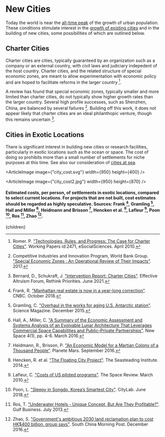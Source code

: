 


# New Cities

Today the world is near the [all-time peak](/cities/cities_socioeconomics/cities_trends) of the growth of urban population. These conditions stimulate interest in the [growth of existing cities](http://urbancruiseship.org/solution/cities/cities_size) and in the building of new cities, some possibilities of which are outlined below.

## Charter Cities
Charter cities are cities, typically guaranteed by an organization such as a company or an external country, with civil laws and judiciary indepedent of the host country. Charter cities, and the related structure of special economic zones, are meant to allow experimentation with economic policy and are hoped to facilitate reforms in the larger country [^10].

A review has found that special economic zones, typically smaller and more limited than charter cities, do not typically show higher growth rates than the larger country. Several high profile successes, such as Shenzhen, China, are balanced by several failures [^2]. Building off this work, it does not appear likely that charter cities are an ideal philanthopic venture, though this remains uncertain [^1].

## Cities in Exotic Locations
There is significant interest in building new cities or research facilities, particularly in exotic locations such as the ocean or space. The cost of doing so prohibits more than a small number of settlements for niche purposes at this time. See also our consideration of [cities at sea](/oceans/ocean_cities).

<ArticleImage image={"city_cost.svg"} width={950} height={400} />

<ArticleImage image={"city_cost2.jpg"} width={950} height={870} />
#### Estimated costs, per person, of settlements in exotic locations, compared to select current locations. For projects that are not built, cost estimates should be regarded as highly speculative. Sources: Frank [^3], Gramling [^4], Hall and Miller [^5], Heidmann and Brisson [^6], Hencken et al. [^7], Lafleur [^8], Poon [^9], Ros [^11], Zhao [^12].

[^1]: Bernard, D., Schukraft, J. ["Intervention Report: Charter Cities"](https://forum.effectivealtruism.org/posts/EpaSZWQkAy9apupoD/intervention-report-charter-cities). Effective Altruism Forum, Rethink Priorities. June 2021.

[^2]: Competitive Industries and Innovation Program, World Bank Group. ["Special Economic Zones : An Operational Review of Their Impacts"](https://openknowledge.worldbank.org/handle/10986/29054). 2017.

[^3]: Frank, R. ["Manhattan real estate is now in a year-long correction"](https://www.cnbc.com/2018/10/01/manhattan-real-estate-is-now-in-a-year-long-correction.html). CNBC. October 2018.

[^4]: Gramling, C. ["Overhaul in the works for aging U.S. Antarctic station"](https://www.sciencemag.org/news/2015/12/overhaul-works-aging-us-antarctic-station#). Science Magazine. December 2015.

[^5]: Hall, A., Miller, C. ["A Summary of the Economic Assessment and Systems Analysis of an Evolvable Lunar Architecture That Leverages Commercial Space Capabilities and Public–Private Partnerships"](https://www.liebertpub.com/doi/pdfplus/10.1089/space.2015.0037). New Space 4(1), pp. 4-6. March 2016.

[^6]: Heidmann, R., Brisson, P. ["An Economic Model for a Martian Colony of a Thousand People"](https://planete-mars.com/an-economic-model-for-a-martian-colony-of-a-thousand-people/). Planete Mars. September 2016.

[^7]: Hencken, R. et al. ["The Floating City Project"](http://www.seasteading.org/wp-content/uploads/2015/12/Floating-City-Project-Report-4_25_2014.pdf). The Seasteading Institute. 2014.

[^8]: Lafleur, C. ["Costs of US piloted programs"](https://www.thespacereview.com/article/1579/1). The Space Review. March 2010.

[^9]: Poon, L. ["Sleepy in Songdo, Korea’s Smartest City"](https://www.citylab.com/life/2018/06/sleepy-in-songdo-koreas-smartest-city/561374/). CityLab. June 2018.

[^10]: Romer. P. ["Technologies, Rules, and Progress: The Case for Charter Cities"](https://ideas.repec.org/p/ess/wpaper/id2471.html). Working Papers id:2471, eSocialSciences. April 2010.

[^11]: Ros, T. ["Underwater Hotels - Unique Concept, But Are They Profitable?"](https://gulfbusiness.com/underwater-hotels-unique-concept-but-are-they-profitable/). Gulf Business. July 2013.

[^12]: Zhao, S. ["Government's ambitious 2030 land reclamation plan to cost HK$400 billion, group says"](https://www.scmp.com/news/hong-kong/health-environment/article/2051509/governments-ambitious-2030-land-reclamation-plan). South China Morning Post. December 2016.

  <Article 
    focusAreaUrl={focusAreaUrl} 
    hierarchy={hierarchy} 
    site={site}
  >
    {children}
  </Article>